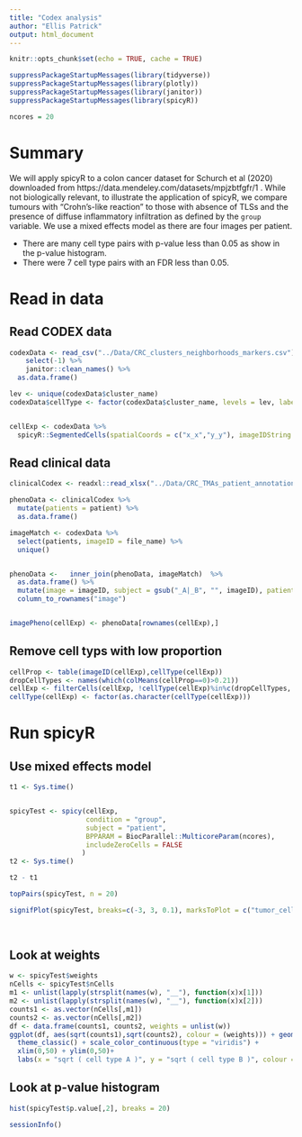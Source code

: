 ```yaml
---
title: "Codex analysis"
author: "Ellis Patrick"
output: html_document
---
```



```r
knitr::opts_chunk$set(echo = TRUE, cache = TRUE)
```

```r

suppressPackageStartupMessages(library(tidyverse))
suppressPackageStartupMessages(library(plotly))
suppressPackageStartupMessages(library(janitor))
suppressPackageStartupMessages(library(spicyR))

ncores = 20
```

# Summary

We will apply spicyR to a colon cancer dataset for Schurch et al (2020) downloaded from https://data.mendeley.com/datasets/mpjzbtfgfr/1 . While not biologically relevant, to illustrate the application of spicyR, we compare tumours with "Crohn’s-like reaction” to those with absence of TLSs and the presence of diffuse inflammatory infiltration as defined by the `group` variable. We use a mixed effects model as there are four images per patient.

* There are many cell type pairs with p-value less than 0.05 as show in the p-value histogram.
* There were 7 cell type pairs with an FDR less than 0.05.



# Read in data 

## Read CODEX data

```r
codexData <- read_csv("../Data/CRC_clusters_neighborhoods_markers.csv") %>%
    select(-1) %>% 
    janitor::clean_names() %>% 
  as.data.frame() 

lev <- unique(codexData$cluster_name)
codexData$cellType <- factor(codexData$cluster_name, levels = lev, labels = make_clean_names(lev))


cellExp <- codexData %>% 
  spicyR::SegmentedCells(spatialCoords = c("x_x","y_y"), imageIDString = "file_name")
```

## Read clinical data

```r
clinicalCodex <- readxl::read_xlsx("../Data/CRC_TMAs_patient_annotations.xlsx") %>% janitor::clean_names()

phenoData <- clinicalCodex %>% 
  mutate(patients = patient) %>%
  as.data.frame()

imageMatch <- codexData %>% 
  select(patients, imageID = file_name) %>%
  unique()


phenoData <-   inner_join(phenoData, imageMatch)  %>% 
  as.data.frame() %>%
  mutate(image = imageID, subject = gsub("_A|_B", "", imageID), patient = factor(patients), group = factor(group)) %>%
  column_to_rownames("image")


imagePheno(cellExp) <- phenoData[rownames(cellExp),]
```
## Remove cell typs with low proportion

```r
cellProp <- table(imageID(cellExp),cellType(cellExp))
dropCellTypes <- names(which(colMeans(cellProp==0)>0.21))
cellExp <- filterCells(cellExp, !cellType(cellExp)%in%c(dropCellTypes, "dirt"))
cellType(cellExp) <- factor(as.character(cellType(cellExp)))
```

# Run spicyR

## Use mixed effects model

```r

t1 <- Sys.time()


spicyTest <- spicy(cellExp, 
                   condition = "group", 
                   subject = "patient",
                   BPPARAM = BiocParallel::MulticoreParam(ncores),
                   includeZeroCells = FALSE
                  )
t2 <- Sys.time()

t2 - t1

```


```r
topPairs(spicyTest, n = 20)
```


```r

signifPlot(spicyTest, breaks=c(-3, 3, 0.1), marksToPlot = c("tumor_cells","stroma","vasculature","smooth_muscle","undefined","cd4_t_cells_cd45ro","cd8_t_cells","tregs","b_cells","plasma_cells","cd68_macrophages","cd68_cd163_macrophages","undefined"))
           
           
```


## Look at weights


```r
w <- spicyTest$weights
nCells <- spicyTest$nCells
m1 <- unlist(lapply(strsplit(names(w), "__"), function(x)x[1]))
m2 <- unlist(lapply(strsplit(names(w), "__"), function(x)x[2]))
counts1 <- as.vector(nCells[,m1])
counts2 <- as.vector(nCells[,m2])
df <- data.frame(counts1, counts2, weights = unlist(w))
ggplot(df, aes(sqrt(counts1),sqrt(counts2), colour = (weights))) + geom_point() + 
  theme_classic() + scale_color_continuous(type = "viridis") +
  xlim(0,50) + ylim(0,50)+
  labs(x = "sqrt ( cell type A )", y = "sqrt ( cell type B )", colour = "weights")

```








## Look at p-value histogram


```r
hist(spicyTest$p.value[,2], breaks = 20)
```




```r
sessionInfo()
```











